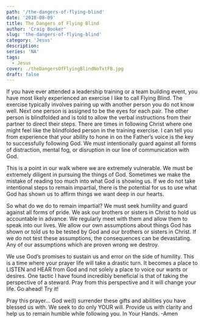 ```yaml
---
path: '/the-dangers-of-flying-blind'
date: '2018-08-09'
title: The Dangers of Flying Blind
author: 'Craig Booker'
slug: 'the-dangers-of-flying-blind'
category: 'Jesus'
description:
series: 'NA'
tags:
  - Jesus
cover: ./theDangersOfFlyingBlindNoTxtFB.jpg
draft: false
---
```


If you have ever attended a leadership training or a team building event, you have most likely experienced an exercise I like to call Flying Blind. The exercise typically involves pairing up with another person you do not know well. Next one person is assigned to be the eyes for each pair. The other person is blindfolded and is told to allow the verbal instructions from their partner to direct their steps. There are times in following Christ where one might feel like the blindfolded person in the training exercise. I can tell you from experience that your ability to hone in on the Father’s voice is the key to successfully following God. We must intentionally guard against all forms of distraction, mental fog, or disruption in our line of communication with God.

This is a point in our walk where we are extremely vulnerable. We must be extremely diligent in pursuing the things of God. Sometimes we make the mistake of reading too much into what God is showing us. If we do not take intentional steps to remain impartial, there is the potential for us to use what God has shown us to affirm things we want deep in our hearts.

So what do we do to remain impartial? We must seek humility and guard against all forms of pride. We ask our brothers or sisters in Christ to hold us accountable in advance. We regularly meet with them and allow them to speak into our lives. We allow our own assumptions about things God has shown or told us to be tested by God and our brothers or sisters in Christ. If we do not test these assumptions, the consequences can be devastating. Any of our assumptions which are proven wrong we destroy.

We use God’s promises to sustain us and error on the side of humility. This is a time where your prayer life will take a drastic turn. It becomes a place to LISTEN and HEAR from God and not solely a place to voice our wants or desires. One tactic I have found incredibly beneficial is that of taking the perspective of a steward. Pray from this perspective and it will change your life. Go ahead! Try it!

Pray this prayer… God we(I) surrender these gifts and abilities you have blessed us with. We seek to do only YOUR will. Provide us with clarity and help us to remain humble while following you. In Your Hands. -Amen

